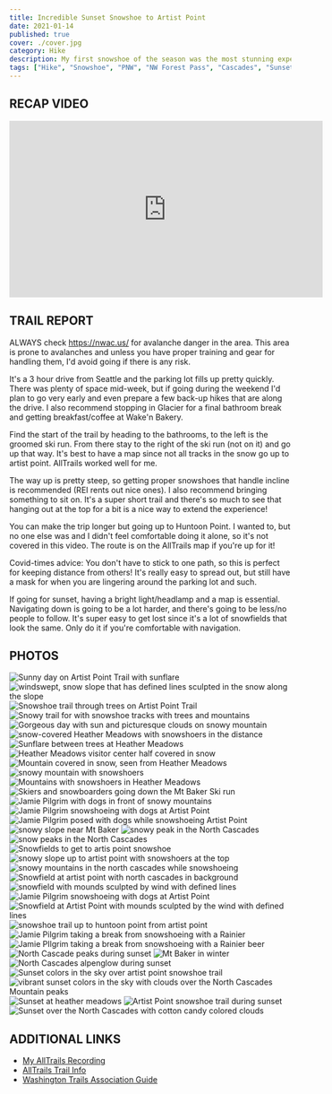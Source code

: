 ```yaml
---
title: Incredible Sunset Snowshoe to Artist Point
date: 2021-01-14
published: true
cover: ./cover.jpg
category: Hike
description: My first snowshoe of the season was the most stunning experience I could have asked for. I've been patiently waiting for the conditions to be just right to do this trail as a snowshoe, and it paid off! The sun was shining, the snow was easy to climb up, and the sunset was the most gorgeous sight I've seen in a while.
tags: ["Hike", "Snowshoe", "PNW", "NW Forest Pass", "Cascades", "Sunset", "Mt Baker Wilderness", "Winter", "Washington"]
---
```

## RECAP VIDEO
<iframe width="560" height="315" src="https://www.youtube.com/embed/lnqtSLdwHoA" frameborder="0" allow="accelerometer; autoplay; clipboard-write; encrypted-media; gyroscope; picture-in-picture" allowfullscreen></iframe>

## TRAIL REPORT
ALWAYS check https://nwac.us/​ for avalanche danger in the area. This area is prone to avalanches and unless you have proper training and gear for handling them, I'd avoid going if there is any risk.

It's a 3 hour drive from Seattle and the parking lot fills up pretty quickly. There was plenty of space mid-week, but if going during the weekend I'd plan to go very early and even prepare a few back-up hikes that are along the drive. I also recommend stopping in Glacier for a final bathroom break and getting breakfast/coffee at Wake'n Bakery.

Find the start of the trail by heading to the bathrooms, to the left is the groomed ski run. From there stay to the right of the ski run (not on it) and go up that way. It's best to have a map since not all tracks in the snow go up to artist point. AllTrails worked well for me.

The way up is pretty steep, so getting proper snowshoes that handle incline is recommended (REI rents out nice ones).  I also recommend bringing something to sit on. It's a super short trail and there's so much to see that hanging out at the top for a bit is a nice way to extend the experience!

You can make the trip longer but going up to Huntoon Point. I wanted to, but no one else was and I didn't feel comfortable doing it alone, so it's not covered in this video. The route is on the AllTrails map if you're up for it!

Covid-times advice: You don't have to stick to one path, so this is perfect for keeping distance from others! It's really easy to spread out, but still have a mask for when you are lingering around the parking lot and such.

If going for sunset, having a bright light/headlamp and a map is essential. Navigating down is going to be a lot harder, and there's going to be less/no people to follow. It's super easy to get lost since it's a lot of snowfields that look the same. Only do it if you're comfortable with navigation.

## PHOTOS
![](./imgs/01_snow_trail.jpg "Sunny day on Artist Point Trail with sunflare")
![](./imgs/02_slope.jpg "windswept, snow slope that has defined lines sculpted in the snow along the slope")
![](./imgs/03_snowshoe_trail.jpg "Snowshoe trail through trees on Artist Point Trail")
![](./imgs/04_snowshetrail.jpg "Snowy trail for with snowshoe tracks with trees and mountains")
![](./imgs/05_artist_point.jpg "Gorgeous day with sun and picturesque clouds on snowy mountain")
![](./imgs/06_snowshoe.jpg "snow-covered Heather Meadows with snowshoers in the distance")
![](./imgs/07_heather_meadows.jpg "Sunflare between trees at Heather Meadows")
![](./imgs/08_heather_meadows.jpg "Heather Meadows visitor center half covered in snow")
![](./imgs/09_mountain.jpg "Mountain covered in snow, seen from Heather Meadows")
![](./imgs/10_snowshoe.jpg "snowy mountain with snowshoers")
![](./imgs/11_mountains.jpg "Mountains with snowshoers in Heather Meadows")
![](./imgs/12_ski_slope.jpg "Skiers and snowboarders going down the Mt Baker Ski run")
![](./imgs/13_group.jpg "Jamie Pilgrim with dogs in front of snowy mountains")
![](./imgs/14_snowshoe_dogs.jpg "Jamie Pilgrim snowshoeing with dogs at Artist Point")
![](./imgs/15_group.jpg "Jamie Pilgrim posed with dogs while snowshoeing Artist Point")
![](./imgs/16_nature.jpg "snowy slope near Mt Baker")
![](./imgs/17_peak.jpg "snowy peak in the North Cascades")
![](./imgs/18_mountain.jpg "snow peaks in the North Cascades")
![](./imgs/19_trail.jpg "Snowfields to get to artis point snowshoe")
![](./imgs/20_snowshoers.jpg "snowy slope up to artist point with snowshoers at the top")
![](./imgs/21_mountains.jpg "snowy mountains in the north cascades while snowshoeing")
![](./imgs/22_snowy_slope.jpg "Snowfield at artist point with north cascades in background")
![](./imgs/23_snowfield.jpg "snowfield with mounds sculpted by wind with defined lines")
![](./imgs/24_snowshoeing.jpg "Jamie Pilgrim snowshoeing with dogs at Artist Point")
![](./imgs/25_snowfield.jpg "Snowfield at Artist Point with mounds sculpted by the wind with defined lines")
![](./imgs/26_huntoon_point_trail.jpg "snowshoe trail up to huntoon point from artist point")
![](./imgs/27_break.jpg "Jamie Pilgrim taking a break from snowshoeing with a Rainier")
![](./imgs/28_rainier_break.jpg "Jamie PIlgrim taking a break from snowshoeing with a Rainier beer")
![](./imgs/29_peaks.jpg "North Cascade peaks during sunset")
![](./imgs/30_mt_baker.jpg "Mt Baker in winter")
![](./imgs/31_sunset_peaks.jpg "North Cascades alpenglow during sunset")
![](./imgs/32_sunset_trail.jpg "Sunset colors in the sky over artist point snowshoe trail")
![](./imgs/33_sunset_colors.jpg "vibrant sunset colors in the sky with clouds over the North Cascades Mountain peaks")
![](./imgs/34_sunset_mountains.jpg "Sunset at heather meadows")
![](./imgs/35_sunset_trail.jpg "Artist Point snowshoe trail during sunset")
![](./imgs/36_sunset_sky.jpg "Sunset over the North Cascades with cotton candy colored clouds")



## ADDITIONAL LINKS
- <a href="https://www.alltrails.com/explore/recording/upper-lodge-to-artist-point-trail-de594ef" alt="My AllTrails Recording" target="_blank">My AllTrails Recording</a>
- <a href="https://www.alltrails.com/explore/trail/us/washington/upper-lodge-to-artist-point-trail" alt="AllTrails trail info" target="_blank">AllTrails Trail Info</a>
- <a href="https://www.wta.org/go-hiking/hikes/artist-point-snowshoe" alt="Washington Trails Association Guide" target="_blank">Washington Trails Association Guide</a>
